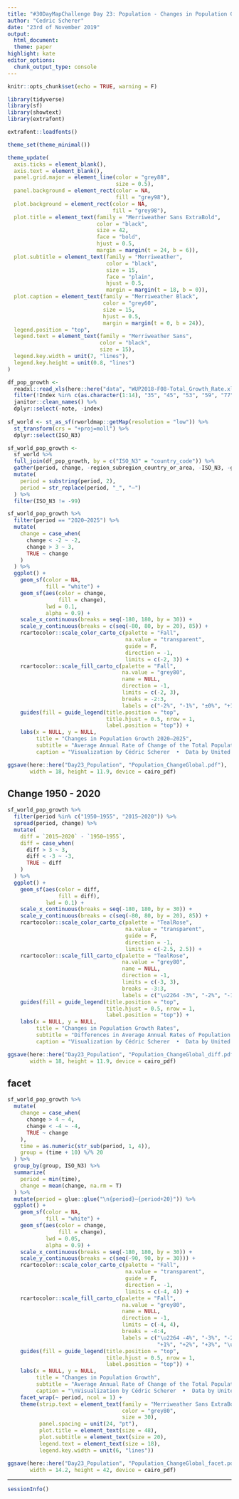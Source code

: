 ```yaml
---
title: "#30DayMapChallenge Day 23: Population - Changes in Population Growth by Country"
author: "Cedric Scherer"
date: "23rd of November 2019"
output:
  html_document:
  theme: paper
highlight: kate
editor_options:
  chunk_output_type: console
---
```

  
```r
knitr::opts_chunk$set(echo = TRUE, warning = F)
```

```r
library(tidyverse)
library(sf)
library(showtext)
library(extrafont)

extrafont::loadfonts()

theme_set(theme_minimal())

theme_update(
  axis.ticks = element_blank(),
  axis.text = element_blank(),
  panel.grid.major = element_line(color = "grey88", 
                                  size = 0.5),
  panel.background = element_rect(color = NA, 
                                  fill = "grey98"),
  plot.background = element_rect(color = NA, 
                                 fill = "grey98"),
  plot.title = element_text(family = "Merriweather Sans ExtraBold", 
                            color = "black",
                            size = 42, 
                            face = "bold",
                            hjust = 0.5,
                            margin = margin(t = 24, b = 6)),
  plot.subtitle = element_text(family = "Merriweather", 
                               color = "black",
                               size = 15, 
                               face = "plain",
                               hjust = 0.5,
                               margin = margin(t = 18, b = 0)),
  plot.caption = element_text(family = "Merriweather Black", 
                              color = "grey60", 
                              size = 15, 
                              hjust = 0.5,
                              margin = margin(t = 0, b = 24)),
  legend.position = "top",
  legend.text = element_text(family = "Merriweather Sans", 
                             color = "black",
                             size = 15),
  legend.key.width = unit(7, "lines"),
  legend.key.height = unit(0.8, "lines")
)
```

```r
df_pop_growth <- 
  readxl::read_xls(here::here("data", "WUP2018-F08-Total_Growth_Rate.xls"), skip = 16, col_names = T) %>% 
  filter(!Index %in% c(as.character(1:14), "35", "45", "53", "59", "77", "78", "87", "88", "94", "104", "116", "135", "136", "147", "161", "178", "188", "189", "216", "225", "240", "246", "247", "250", "256", "264")) %>% 
  janitor::clean_names() %>% 
  dplyr::select(-note, -index)
  
sf_world <- st_as_sf(rworldmap::getMap(resolution = "low")) %>%
  st_transform(crs = "+proj=moll") %>% 
  dplyr::select(ISO_N3)

sf_world_pop_growth <-
  sf_world %>% 
  full_join(df_pop_growth, by = c("ISO_N3" = "country_code")) %>% 
  gather(period, change, -region_subregion_country_or_area, -ISO_N3, -geometry) %>% 
  mutate(
    period = substring(period, 2),
    period = str_replace(period, "_", "–")
  ) %>% 
  filter(ISO_N3 != -99)
```

```r
sf_world_pop_growth %>% 
  filter(period == "2020–2025") %>% 
  mutate(
    change = case_when(
      change < -2 ~ -2,
      change > 3 ~ 3,
      TRUE ~ change
    )
  ) %>% 
  ggplot() +
    geom_sf(color = NA,
            fill = "white") +
    geom_sf(aes(color = change, 
                fill = change), 
            lwd = 0.1,
            alpha = 0.9) +
    scale_x_continuous(breaks = seq(-180, 180, by = 30)) +
    scale_y_continuous(breaks = c(seq(-80, 80, by = 20), 85)) +
    rcartocolor::scale_color_carto_c(palette = "Fall", 
                                     na.value = "transparent", 
                                     guide = F, 
                                     direction = -1,
                                     limits = c(-2, 3)) +
    rcartocolor::scale_fill_carto_c(palette = "Fall", 
                                    na.value = "grey80",
                                    name = NULL,
                                    direction = -1,
                                    limits = c(-2, 3),
                                    breaks = -2:3,
                                    labels = c("-2%", "-1%", "±0%", "+1%", "+2%", "\u2265 +3%")) +
    guides(fill = guide_legend(title.position = "top", 
                               title.hjust = 0.5, nrow = 1,
                               label.position = "top")) +
    labs(x = NULL, y = NULL,
         title = "Changes in Population Growth 2020–2025",
         subtitle = "Average Annual Rate of Change of the Total Population by Country",
         caption = "Visualization by Cédric Scherer  •  Data by United Nations (World Urbanization Prospects 2018)")

ggsave(here::here("Day23_Population", "Population_ChangeGlobal.pdf"),
       width = 18, height = 11.9, device = cairo_pdf)
```

## Change 1950 - 2020
```r
sf_world_pop_growth %>% 
  filter(period %in% c("1950–1955", "2015–2020")) %>% 
  spread(period, change) %>% 
  mutate(
    diff = `2015–2020` - `1950–1955`,
    diff = case_when(
      diff > 3 ~ 3,
      diff < -3 ~ -3,
      TRUE ~ diff
    )
  ) %>% 
  ggplot() +
    geom_sf(aes(color = diff, 
                fill = diff), 
            lwd = 0.1) +
    scale_x_continuous(breaks = seq(-180, 180, by = 30)) +
    scale_y_continuous(breaks = c(seq(-80, 80, by = 20), 85)) +
    rcartocolor::scale_color_carto_c(palette = "TealRose", 
                                     na.value = "transparent", 
                                     guide = F, 
                                     direction = -1,
                                     limits = c(-2.5, 2.5)) +
    rcartocolor::scale_fill_carto_c(palette = "TealRose", 
                                    na.value = "grey80",
                                    name = NULL,
                                    direction = -1,
                                    limits = c(-3, 3),
                                    breaks = -3:3,
                                    labels = c("\u2264 -3%", "-2%", "-1%", "±0%", "+1%", "+2%", "\u2265 +3%")) +
    guides(fill = guide_legend(title.position = "top", 
                               title.hjust = 0.5, nrow = 1,
                               label.position = "top")) +
    labs(x = NULL, y = NULL,
         title = "Changes in Population Growth Rates",
         subtitle = "Differences in Average Annual Rates of Population Change (1950–1955 versus 2015–2020)",
         caption = "Visualization by Cédric Scherer  •  Data by United Nations (World Urbanization Prospects 2018)")

ggsave(here::here("Day23_Population", "Population_ChangeGlobal_diff.pdf"),
       width = 18, height = 11.9, device = cairo_pdf)
```

## facet
```r
sf_world_pop_growth %>% 
  mutate(
    change = case_when(
      change > 4 ~ 4,
      change < -4 ~ -4,
      TRUE ~ change
    ),
    time = as.numeric(str_sub(period, 1, 4)),
    group = (time + 10) %/% 20
  ) %>% 
  group_by(group, ISO_N3) %>% 
  summarize(
    period = min(time),
    change = mean(change, na.rm = T)
  ) %>% 
  mutate(period = glue::glue("\n{period}–{period+20}")) %>% 
  ggplot() +
    geom_sf(color = NA,
            fill = "white") +
    geom_sf(aes(color = change,
                fill = change),
            lwd = 0.05,
            alpha = 0.9) +
    scale_x_continuous(breaks = seq(-180, 180, by = 30)) +
    scale_y_continuous(breaks = c(seq(-90, 90, by = 30))) +
    rcartocolor::scale_color_carto_c(palette = "Fall", 
                                     na.value = "transparent", 
                                     guide = F, 
                                     direction = -1,
                                     limits = c(-4, 4)) +
    rcartocolor::scale_fill_carto_c(palette = "Fall", 
                                    na.value = "grey80",
                                    name = NULL,
                                    direction = -1,
                                    limits = c(-4, 4),
                                    breaks = -4:4,
                                    labels = c("\u2264 -4%", "-3%", "-2%", "-1%", "±0%", 
                                               "+1%", "+2%", "+3%", "\u2265 +4%")) +
    guides(fill = guide_legend(title.position = "top", 
                               title.hjust = 0.5, nrow = 1,
                               label.position = "top")) +
    labs(x = NULL, y = NULL,
         title = "Changes in Population Growth",
         subtitle = "Average Annual Rate of Change of the Total Population by Country",
         caption = "\nVisualization by Cédric Scherer  •  Data by United Nations (World Urbanization Prospects 2018)") + 
    facet_wrap(~ period, ncol = 1) + 
    theme(strip.text = element_text(family = "Merriweather Sans ExtraBold", 
                                    color = "grey80", 
                                    size = 30),
          panel.spacing = unit(24, "pt"),
          plot.title = element_text(size = 48),
          plot.subtitle = element_text(size = 20),
          legend.text = element_text(size = 18),
          legend.key.width = unit(6, "lines"))

ggsave(here::here("Day23_Population", "Population_ChangeGlobal_facet.pdf"),
       width = 14.2, height = 42, device = cairo_pdf)
```

***
  
```r
sessionInfo()
```
